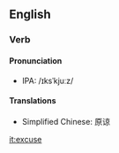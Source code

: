 == English ==

=== Verb ===

==== Pronunciation ====

* IPA: /ɪksˈkjuːz/

==== Translations ====

* Simplified Chinese: 原谅

[[it:excuse]]